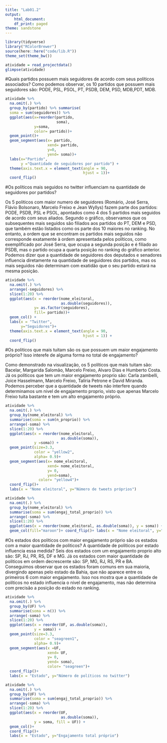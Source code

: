 ---
title: "Lab01.2"
output:
    html_document:
    df_print: paged
theme: sandstone
---

```{r echo=FALSE, message=FALSE, warning=FALSE}
library(tidyverse)
library("RColorBrewer")
source(here::here("code/lib.R"))
theme_set(theme_bw())
```

```{r read}
atividade = read_projectdata()
glimpse(atividade)

```


#Quais partidos possuem mais seguidores de acordo com seus políticos associados?
Como podemos observar, os 10 partidos que possuem mais seguidores são: PODE, PSL, PSOL, PT, PSDB, DEM, PSD, MDB,PDT, MDB.
```{r}
atividade %>% 
  na.omit(.) %>% 
  group_by(partido) %>% summarise(
  soma = sum(seguidores)) %>%
  ggplot(aes(x=reorder(partido, 
                       soma), 
             y=soma,
             color= partido))+
  geom_point()+
  geom_segment(aes(x= partido,
                   xend= partido, 
                   y=0,
                   yend= soma))+
  labs(x="Partido",
       y ="Quantidade de seguidores por partido") + 
  theme(axis.text.x = element_text(angle = 90,
                                   hjust = 1))+ 
  coord_flip()

```


#Os políticos mais seguidos no twitter influenciam na quantidade de seguidores por partidos?

 Os 5 politicos com maior numero de seguidores (Romário, José Serra, Flávio Bolsonaro, Marcelo Freixo e Jean Wyllys) fazem parte dos partidos: PODE, PSDB, PSL e PSOL, apontados como 4 dos 5 partidos mais seguidos de acordo com seus aliados. Segundo o gráfico, observamos que os subsequentes mais seguidos são filiados aos partidos do PT, DEM e PSD, que também estão listados como os parte dos 10 maiores no ranking. 
No entanto, a ordem que se encontram os partidos mais seguidos não corresponde exatamente à ordem apresentada pelos políticos, como exemplificado por José Serra, que ocupa a segunda posição e é filiado ao PSDB, mas o partido ocupa a quarta posição no ranking do gráfico anterior. Podemos dizer que a quantidade de seguidores dos deputados e senadores influencia diretamente na quantidade de seguidores dos partidos, mas os mais seguidos não determinam com exatidão que o seu partido estará na mesma posição.

```{r}
atividade %>% 
  na.omit(.) %>% 
  arrange(-seguidores) %>% 
  slice(1:20) %>% 
  ggplot(aes(x = reorder(nome_eleitoral,
                         as.double(seguidores)),
             y= as.factor(seguidores),
             fill= partido))+ 
  geom_col() +
  labs(x = "Twitter",
       y="Seguidores")+ 
  theme(axis.text.x = element_text(angle = 90, 
                                   hjust = 1)) + 
  coord_flip()
```



#Os politicos que mais tuitam são os que possuem um maior engajamento próprio? Isso interefe de alguma forma no total de engajamento?

Como demonstrado na visualização, os 5 políticos que mais tuitam são: Bacelar, Margarida Salomão, Marcelo Freixo, Alvaro Dias e Humberto Costa. Já os políticos que tem um maior engajamento proprio são: Carla zambelli, Joice Hasselmann, Marcelo Freixo, Talíria Petrone e David Miranda. Podemos perceber que a quantidade de tweets não interfere quando determinamos um nivel de engajamento proprio, visto que apenas Marcelo Freixo tuita bastante e tem um alto engajamento próprio. 

```{r}
atividade %>% 
  na.omit(.) %>%
  group_by(nome_eleitoral) %>% 
  summarise(soma = sum(n_proprio)) %>% 
  arrange(-soma) %>% 
  slice(1:20) %>%
  ggplot(aes(x = reorder(nome_eleitoral,
                         as.double(soma)),
             y =soma)) + 
  geom_point(size=3.3,
             color = "yellow2",
             alpha= 0.9)+ 
  geom_segment(aes(x= nome_eleitoral,
                   xend= nome_eleitoral, 
                   y= 0, 
                   yend=soma),
               color= "yellow4")+
  coord_flip()+
  labs(x = "Nome eleitoral", y="Número de tweets próprios")

atividade %>% 
  na.omit(.) %>%
  group_by(nome_eleitoral) %>%
  summarise(soma = sum(engaj_total_proprio)) %>% 
  arrange(-soma) %>% 
  slice(1:20) %>%
  ggplot(aes(x = reorder(nome_eleitoral, as.double(soma)), y = soma)) + 
  geom_col(fill="maroon")+ coord_flip()+ labs(x = "Nome eleitoral", y="Engajamento total próprio")
```






#Os estados dos politicos com maior engajamento próprio são os estados com a maior quantidade de politicos? A quantidade de politicos por estado influencia essa medida?
Seis dos estados com um engajamento proprio alto são: SP, RJ, PR, RS, DF e MG. Já os estados com maior quantidade de politicos em ordem decrescente são: SP, MG, RJ, RS, PR e BA. Conseguimos observar que os estados foram comuns em sua maioria, divergindo apenas pelo estado da Bahia, que não aparece entre os primeiros 6 com maior engajamento. Isso nos mostra que a quantidade de políticos no estado influencia o nivel de engajamento, mas não determina com precisão a posição do estado no ranking.    

```{r}
atividade %>% 
  na.omit(.) %>%
  group_by(UF) %>%
  summarise(soma = n()) %>% 
  arrange(-soma) %>% 
  slice(1:20) %>%
  ggplot(aes(x = reorder(UF, as.double(soma)), 
             y = soma)) +
  geom_point(size=3.3, 
             color = "seagreen1",
             alpha= 0.9)+
  geom_segment(aes(x =UF,
                   xend= UF,
                   y= 0, 
                   yend= soma), 
                   color= "seagreen")+ 
  coord_flip()+ 
  labs(x = "Estado", y="Número de políticos no twitter")

atividade %>% 
  na.omit(.) %>%
  group_by(UF) %>%
  summarise(soma = sum(engaj_total_proprio)) %>% 
  arrange(-soma) %>% 
  slice(1:20) %>%
  ggplot(aes(x = reorder(UF, 
                         as.double(soma)),
             y = soma, fill = UF)) + 
  geom_col()+
  coord_flip()+ 
  labs(x = "Estado", y="Engajamento total próprio")

```







